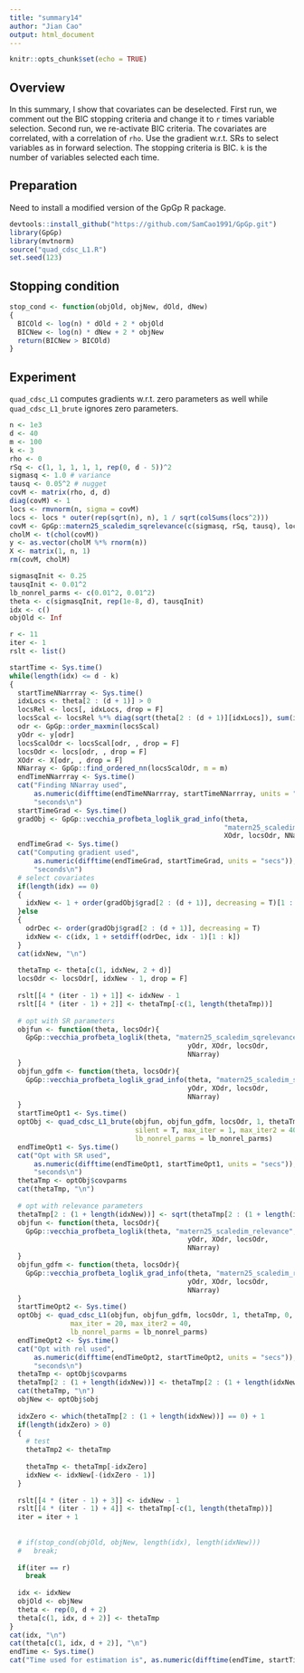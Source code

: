 ```yaml
---
title: "summary14"
author: "Jian Cao"
output: html_document
---
```


```r
knitr::opts_chunk$set(echo = TRUE)
```

## Overview
In this summary, I show that covariates can be deselected. First run, we comment out the BIC stopping criteria and change it to `r` times variable selection. Second run, we re-activate BIC criteria. The covariates are correlated, with a correlation of `rho`. Use the gradient w.r.t. SRs to select variables as in forward selection. The stopping criteria is BIC. `k` is the number of variables selected each time. 

## Preparation
Need to install a modified version of the GpGp R package.
```r
devtools::install_github("https://github.com/SamCao1991/GpGp.git")
library(GpGp)
library(mvtnorm)
source("quad_cdsc_L1.R")
set.seed(123)
```

## Stopping condition
```r
stop_cond <- function(objOld, objNew, dOld, dNew)
{
  BICOld <- log(n) * dOld + 2 * objOld
  BICNew <- log(n) * dNew + 2 * objNew
  return(BICNew > BICOld)
} 
```

## Experiment
`quad_cdsc_L1` computes gradients w.r.t. zero parameters as well while `quad_cdsc_L1_brute` ignores zero parameters.
```r
n <- 1e3
d <- 40
m <- 100
k <- 3
rho <- 0
rSq <- c(1, 1, 1, 1, 1, rep(0, d - 5))^2
sigmasq <- 1.0 # variance
tausq <- 0.05^2 # nugget
covM <- matrix(rho, d, d)
diag(covM) <- 1
locs <- rmvnorm(n, sigma = covM)
locs <- locs * outer(rep(sqrt(n), n), 1 / sqrt(colSums(locs^2)))
covM <- GpGp::matern25_scaledim_sqrelevance(c(sigmasq, rSq, tausq), locs)
cholM <- t(chol(covM))
y <- as.vector(cholM %*% rnorm(n))
X <- matrix(1, n, 1)
rm(covM, cholM)

sigmasqInit <- 0.25
tausqInit <- 0.01^2
lb_nonrel_parms <- c(0.01^2, 0.01^2) 
theta <- c(sigmasqInit, rep(1e-8, d), tausqInit)
idx <- c()
objOld <- Inf

r <- 11
iter <- 1
rslt <- list()

startTime <- Sys.time()
while(length(idx) <= d - k)
{
  startTimeNNarrray <- Sys.time()
  idxLocs <- theta[2 : (d + 1)] > 0
  locsRel <- locs[, idxLocs, drop = F]
  locsScal <- locsRel %*% diag(sqrt(theta[2 : (d + 1)][idxLocs]), sum(idxLocs), sum(idxLocs))
  odr <- GpGp::order_maxmin(locsScal)
  yOdr <- y[odr]
  locsScalOdr <- locsScal[odr, , drop = F]
  locsOdr <- locs[odr, , drop = F]
  XOdr <- X[odr, , drop = F]
  NNarray <- GpGp::find_ordered_nn(locsScalOdr, m = m)
  endTimeNNarrray <- Sys.time()
  cat("Finding NNarray used", 
      as.numeric(difftime(endTimeNNarrray, startTimeNNarrray, units = "secs")), 
      "seconds\n")
  startTimeGrad <- Sys.time()
  gradObj <- GpGp::vecchia_profbeta_loglik_grad_info(theta, 
                                                     "matern25_scaledim_sqrelevance", yOdr, 
                                                     XOdr, locsOdr, NNarray)
  endTimeGrad <- Sys.time()
  cat("Computing gradient used", 
      as.numeric(difftime(endTimeGrad, startTimeGrad, units = "secs")), 
      "seconds\n")
  # select covariates
  if(length(idx) == 0)
  {
    idxNew <- 1 + order(gradObj$grad[2 : (d + 1)], decreasing = T)[1 : k]
  }else
  {
    odrDec <- order(gradObj$grad[2 : (d + 1)], decreasing = T)
    idxNew <- c(idx, 1 + setdiff(odrDec, idx - 1)[1 : k])
  }
  cat(idxNew, "\n")
  
  thetaTmp <- theta[c(1, idxNew, 2 + d)]
  locsOdr <- locsOdr[, idxNew - 1, drop = F]
  
  rslt[[4 * (iter - 1) + 1]] <- idxNew - 1
  rslt[[4 * (iter - 1) + 2]] <- thetaTmp[-c(1, length(thetaTmp))]
  
  # opt with SR parameters
  objfun <- function(theta, locsOdr){
    GpGp::vecchia_profbeta_loglik(theta, "matern25_scaledim_sqrelevance",
                                            yOdr, XOdr, locsOdr, 
                                            NNarray)
  }
  objfun_gdfm <- function(theta, locsOdr){
    GpGp::vecchia_profbeta_loglik_grad_info(theta, "matern25_scaledim_sqrelevance",
                                            yOdr, XOdr, locsOdr, 
                                            NNarray)
  }
  startTimeOpt1 <- Sys.time()
  optObj <- quad_cdsc_L1_brute(objfun, objfun_gdfm, locsOdr, 1, thetaTmp, 0, 1e-3, 
                               silent = T, max_iter = 1, max_iter2 = 40, 
                               lb_nonrel_parms = lb_nonrel_parms)
  endTimeOpt1 <- Sys.time()
  cat("Opt with SR used", 
      as.numeric(difftime(endTimeOpt1, startTimeOpt1, units = "secs")), 
      "seconds\n")
  thetaTmp <- optObj$covparms
  cat(thetaTmp, "\n")
  
  # opt with relevance parameters
  thetaTmp[2 : (1 + length(idxNew))] <- sqrt(thetaTmp[2 : (1 + length(idxNew))])
  objfun <- function(theta, locsOdr){
    GpGp::vecchia_profbeta_loglik(theta, "matern25_scaledim_relevance",
                                            yOdr, XOdr, locsOdr,
                                            NNarray)
  }
  objfun_gdfm <- function(theta, locsOdr){
    GpGp::vecchia_profbeta_loglik_grad_info(theta, "matern25_scaledim_relevance",
                                            yOdr, XOdr, locsOdr,
                                            NNarray)
  }
  startTimeOpt2 <- Sys.time()
  optObj <- quad_cdsc_L1(objfun, objfun_gdfm, locsOdr, 1, thetaTmp, 0, 1e-3, silent = T,
               max_iter = 20, max_iter2 = 40,
               lb_nonrel_parms = lb_nonrel_parms)
  endTimeOpt2 <- Sys.time()
  cat("Opt with rel used", 
      as.numeric(difftime(endTimeOpt2, startTimeOpt2, units = "secs")), 
      "seconds\n")
  thetaTmp <- optObj$covparms
  thetaTmp[2 : (1 + length(idxNew))] <- thetaTmp[2 : (1 + length(idxNew))]^2
  cat(thetaTmp, "\n")
  objNew <- optObj$obj
  
  idxZero <- which(thetaTmp[2 : (1 + length(idxNew))] == 0) + 1
  if(length(idxZero) > 0)
  {
    # test
    thetaTmp2 <- thetaTmp
    
    thetaTmp <- thetaTmp[-idxZero]
    idxNew <- idxNew[-(idxZero - 1)]
  }
  
  rslt[[4 * (iter - 1) + 3]] <- idxNew - 1
  rslt[[4 * (iter - 1) + 4]] <- thetaTmp[-c(1, length(thetaTmp))]
  iter = iter + 1
  
  
  # if(stop_cond(objOld, objNew, length(idx), length(idxNew)))
  #   break;
  
  if(iter == r)
    break
  
  idx <- idxNew
  objOld <- objNew
  theta <- rep(0, d + 2)
  theta[c(1, idx, d + 2)] <- thetaTmp
}
cat(idx, "\n")
cat(theta[c(1, idx, d + 2)], "\n")
endTime <- Sys.time()
cat("Time used for estimation is", as.numeric(difftime(endTime, startTime, units = "secs")), "seconds\n")
```







